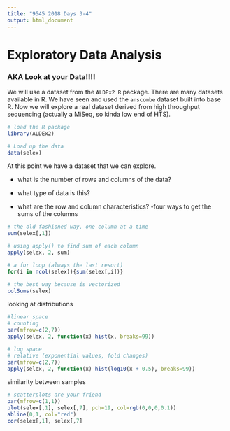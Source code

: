 ```yaml
---
title: "9545 2018 Days 3-4"
output: html_document
---
```

# Exploratory Data Analysis
### AKA Look at your Data!!!!

We will use a dataset from the `ALDEx2 R` package. There are many datasets available in R. We have seen and used the `anscombe` dataset built into base R. Now we will explore a real dataset derived from high throughput sequencing (actually a MiSeq, so kinda low end of HTS).

```r
# load the R package
library(ALDEx2)

# Load up the data
data(selex)
```

At this point we have a dataset that we can explore.

- what is the number of rows and columns of the data?

- what type of data is this?

- what are the row and column characteristics?
    -four ways to get the sums of the columns

```r
# the old fashioned way, one column at a time
sum(selex[,1])

# using apply() to find sum of each column
apply(selex, 2, sum)

# a for loop (always the last resort)
for(i in ncol(selex)){sum(selex[,i])}

# the best way because is vectorized
colSums(selex)
```
looking at distributions

```r
#linear space
# counting
par(mfrow=c(2,7))
apply(selex, 2, function(x) hist(x, breaks=99))

# log space
# relative (exponential values, fold changes)
par(mfrow=c(2,7))
apply(selex, 2, function(x) hist(log10(x + 0.5), breaks=99))

```

similarity between samples

```r
# scatterplots are your friend
par(mfrow=c(1,1))
plot(selex[,1], selex[,7], pch=19, col=rgb(0,0,0,0.1))
abline(0,1, col="red")
cor(selex[,1], selex[,7]
```
